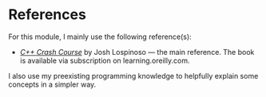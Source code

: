 # References

For this module, I mainly use the following reference(s):

- [_C++ Crash Course_](https://learning.oreilly.com/library/view/c-crash-course/9781098122553/) by Josh Lospinoso &mdash; the main reference. The book is available via subscription on learning.oreilly.com.

I also use my preexisting programming knowledge to helpfully explain some concepts in a simpler way.

